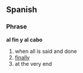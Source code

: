 ==Spanish==
===Phrase===
'''al fin y al cabo'''
# when all is said and done
# [[finally]]
# at the very end